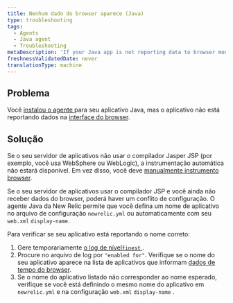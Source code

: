 ```yaml
---
title: Nenhum dado do browser aparece (Java)
type: troubleshooting
tags:
  - Agents
  - Java agent
  - Troubleshooting
metaDescription: 'If your Java app is not reporting data to browser monitoring, follow these troubleshooting steps.'
freshnessValidatedDate: never
translationType: machine
---
```


## Problema

Você [instalou o agente <InlinePopover type="browser"/>](/docs/browser/new-relic-browser/installation/install-new-relic-browser-agent)para seu aplicativo Java, mas o aplicativo não está reportando dados na [interface do browser](/docs/browser/new-relic-browser/getting-started/browser-overview-page-website-performance-summary).

## Solução

Se o seu servidor de aplicativos não usar o compilador Jasper JSP (por exemplo, você usa WebSphere ou WebLogic), a instrumentação automática não estará disponível. Em vez disso, você deve [manualmente instrumento browser](/docs/java/page-load-timing-in-java#manual_instrumentation).

Se o seu servidor de aplicativos usar o compilador JSP e você ainda não receber dados do browser, poderá haver um conflito de configuração. O agente Java da New Relic permite que você defina um nome de aplicativo no arquivo de configuração `newrelic.yml` ou automaticamente com seu `web.xml` `display-name`.

Para verificar se seu aplicativo está reportando o nome correto:

1. Gere temporariamente [o log de nível`finest` ](/docs/agents/java-agent/troubleshooting/generating-logs-troubleshooting).
2. Procure no arquivo de log por `"enabled for"`. Verifique se o nome do seu aplicativo aparece na lista de aplicativos que informam [dados de tempo do browser](/docs/agents/java-agent/instrumentation/page-load-timing-java).
3. Se o nome do aplicativo listado não corresponder ao nome esperado, verifique se você está definindo o mesmo nome do aplicativo em `newrelic.yml` e na configuração `web.xml` `display-name` .
